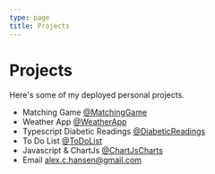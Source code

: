 ```yaml
---
type: page
title: Projects
---
```


# Projects

Here's some of my deployed personal projects.

- Matching Game [@MatchingGame](https://matching-game-two.vercel.app/)
- Weather App [@WeatherApp](https://weather-johzedf88-ahansen1234.vercel.app/)
- Typescript Diabetic Readings [@DiabeticReadings](https://diabetic-readings.vercel.app/)
- To Do List [@ToDoList](https://to-do-list-pink-xi.vercel.app/)
- Javascript & ChartJs [@ChartJsCharts](https://top-spotify-songs-chart.vercel.app/)
- Email alex.c.hansen@gmail.com
